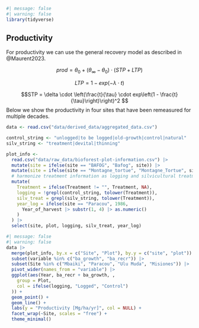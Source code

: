 ```r
#| message: false
#| warning: false
library(tidyverse)
```

## Productivity {.unnumbered}

For productivity we can use the general recovery model as described in @Maurent2023.

$$ prod = \theta_0 + (\theta_{\infty} -\theta_0)\cdot(STP+LTP)$$

$$LTP = 1 - exp(-\lambda\cdot t) $$

$$STP = \delta \cdot \left(\frac{t}{\tau} \cdot exp\left(1 - \frac{t}{\tau}\right)\right)^2 $$ Below we show the productivity in four sites that have been remeasured for multiple decades.

```r
data <- read.csv("data/derived_data/aggregated_data.csv")

control_string <- "unlogged|to be logged|old-growth|control|natural"
silv_string <- "treatment|devital|thinning"

plot_info <-
  read.csv("data/raw_data/bioforest-plot-information.csv") |>
  mutate(site = ifelse(site == "BAFOG", "Bafog", site)) |>
  mutate(site = ifelse(site == "Montagne_tortue", "Montagne_Tortue", site)) |>
  # harmonize treatment information as logging and silvicultural treatments
  mutate(
    Treatment = ifelse(Treatment != "", Treatment, NA),
    logging = !grepl(control_string, tolower(Treatment)),
    silv_treat = grepl(silv_string, tolower(Treatment)),
    year_log = ifelse(site == "Paracou", 1986,
      Year_of_harvest |> substr(1, 4) |> as.numeric()
    )
  ) |>
  select(site, plot, logging, silv_treat, year_log)
```

```r
#| message: false
#| warning: false
data |>
  merge(plot_info, by.x = c("Site", "Plot"), by.y = c("site", "plot")) |>
  subset(variable %in% c("ba_growth", "ba_recr")) |>
  subset(Site %in% c("Mbaiki", "Paracou", "Ulu Muda", "Misiones")) |>
  pivot_wider(names_from = "variable") |>
  ggplot(aes(Year, ba_recr + ba_growth, ,
    group = Plot,
    col = ifelse(logging, "Logged", "Control")
  )) +
  geom_point() +
  geom_line() +
  labs(y = "Productivity [Mg/ha/yr]", col = NULL) +
  facet_wrap(~Site, scales = "free") +
  theme_minimal()
```
